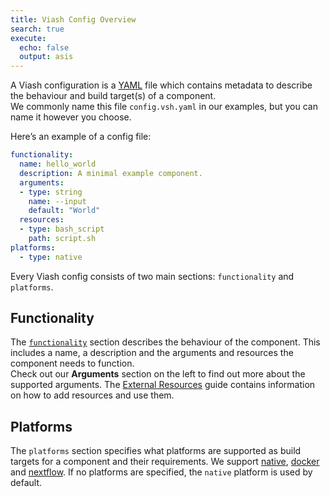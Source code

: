 ```yaml
---
title: Viash Config Overview
search: true
execute:
  echo: false
  output: asis
---
```


A Viash configuration is a [YAML](https://en.wikipedia.org/wiki/YAML) file which contains metadata to describe the behaviour and build target(s) of a component.  
We commonly name this file `config.vsh.yaml` in our examples, but you can name it however you choose.  

Here's an example of a config file:

```yaml
functionality:
  name: hello_world
  description: A minimal example component.
  arguments:
  - type: string
    name: --input
    default: "World"
  resources:
  - type: bash_script
    path: script.sh
platforms:
  - type: native
```

Every Viash config consists of two main sections: `functionality` and `platforms`.

## Functionality

The [`functionality`](/documentation/reference/config/functionality.html) section describes the behaviour of the component. This includes a name, a description and the arguments and resources the component needs to function.  
Check out our **Arguments** section on the left to find out more about the supported arguments. The [External Resources](/documentation/guide/component/resources.html) guide contains information on how to add resources and use them.

## Platforms

The `platforms` section specifies what platforms are supported as build targets for a component and their requirements. We support [native](/documentation/reference/config/platforms/nativePlatform.html), [docker](/documentation/reference/config/platforms/dockerPlatform.html) and [nextflow](/documentation/reference/config/platforms/nextflowLegacyPlatform.html). If no platforms are specified, the `native` platform is used by default.